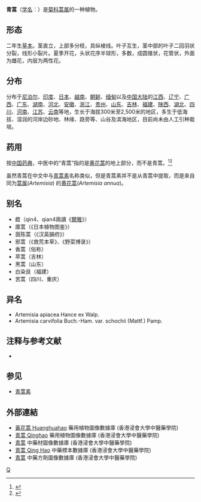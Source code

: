 {{otheruses|other=用来提取[[青蒿素|青蒿素]]的中药“青蒿”|黄花蒿}}
{{Speciesbox
| taxon = Artemisia carvifolia
| image =Artemisiacarvifolia.jpg
| image_caption = '''青蒿'''(''Artemisia carvifolia'')
| binomial_authority = Buch.-Ham.
| subdivision_ranks =[[变种|变种]]
| subdivision =
* 青蒿 ''A. c.'' var. ''carvifolia''
* [[大头青蒿|大头青蒿]] ''A. c.'' var. ''schochii''
}}

'''青蒿'''（[[学名|学名]]：{{lang|la|''Artemisia carvifolia''}}）是[[菊科|菊科]][[蒿属|蒿属]]的一种植物。

== 形态 ==
二年生[[草本|草本]]。茎直立，上部多分枝，具纵棱线。叶子互生，茎中部的叶子二回羽状分裂，线形小裂片。夏季开花，头状花序半球形，多数，成圆锥状，花管状，外面为雌花，内层为两性花。

== 分布 ==
分布于[[尼泊尔|尼泊尔]]、[[印度|印度]]、[[日本|日本]]、[[越南|越南]]、[[朝鲜|朝鲜]]、[[缅甸|缅甸]]以及[[中国大陆|中国大陆]]的[[江西|江西]]、[[辽宁|辽宁]]、[[广西|广西]]、[[广东|广东]]、[[湖南|湖南]]、[[河北|河北]]、[[安徽|安徽]]、[[浙江|浙江]]、[[贵州|贵州]]、[[山东|山东]]、[[吉林|吉林]]、[[福建|福建]]、[[陕西|陕西]]、[[湖北|湖北]]、[[四川|四川]]、[[河南|河南]]、[[江苏|江苏]]、[[云南|云南]]等地，生长于海拔300米至2,500米的地区，多生于低海拔、湿润的河岸边砂地、林缘、路旁等、山谷及滨海地区，目前尚未由人工引种栽培。

== 药用 ==
{{seealso|青蒿素|黄花蒿}}

按[[中国药典|中国药典]]，中医中的“青蒿”指的是[[黄花蒿|黄花蒿]]的地上部分，而不是青蒿。<ref>{{cite book|title=中国药典2015版第一部|publisher=中国医药科技出版社|isbn=9787506773379|page=198<|url=http://www.drugfuture.com/Pharmacopoeia/CP2015-1/198-199.pdf|accessdate=19 January 2017|archiveurl=https://web.archive.org/web/20170119170527/http://www.drugfuture.com/Pharmacopoeia/CP2015-1/198-199.pdf|archivedate=2017-01-19|language=zh|format=PDF|quote=本品为菊科植物黄花蒿 Artemisia annua L. 的干燥地上部分。秋季花盛开时采割，除去老茎，阴干。}}</ref><ref>{{cite web|last1=Liu|first1=Artemisia|title=【2015诺贝尔奖】青蒿素、青蒿、黄花蒿，究竟什么关系？|url=http://www.guokr.com/article/440801/|publisher=guokr|accessdate=19 January 2017|language=zh}}</ref>

虽然青蒿在中文中与[[青蒿素|青蒿素]]名称类似，但是青蒿素并不是从青蒿中提取，而是来自同为[[蒿属|蒿属]](''Artemisia'') 的[[黄花蒿|黄花蒿]](''Artemisia annua'')。

== 别名 ==
* 菣（qin4、qian4兩讀《[[爾雅|爾雅]]》）
* 廪蒿（《日本植物图鉴》）
* 茵陈蒿（《汉英韻府》）
* 邪蒿（《救荒本草》、《野菜博录》）
* 香蒿（俗称）
* 苹蒿（吉林）
* 黑蒿（山东）
* 白染艮（福建）
* 苦蒿（四川、重庆）

== 异名 ==
* Artemisia apiacea Hance ex Walp.
* Artemisia carvifolia Buch.-Ham. var. schochii (Mattf.) Pamp.

== 注释与参考文献 ==
<div class="references-small">
* {{cite web| url =http://www.bioinfo.cn/db05/KmzwSpecies.php?action=view&id=4096| title =青蒿（原变种）| work =《中国高等植物数据库全库》| publisher =中国科学院微生物研究所| author =昆明植物研究所| accessdate =2009-02-24| deadurl =yes| archiveurl =https://web.archive.org/web/20160305060538/http://www.bioinfo.cn/db05/KmzwSpecies.php?action=view&id=4096| archivedate =2016-03-05}}
<references />
</div>

==参见==
* [[青蒿素|青蒿素]]

==外部連結==
* [http://libproject.hkbu.edu.hk/was40/detail?lang=ch&channelid=1288&searchword=herb_id=D00676 黃花蒿 Huanghuahao] 藥用植物圖像數據庫 (香港浸會大學中醫藥學院) {{zh}}{{en}}
* [http://libproject.hkbu.edu.hk/was40/detail?lang=ch&channelid=1288&searchword=herb_id=D00990 青蒿 Qinghao] 藥用植物圖像數據庫 (香港浸會大學中醫藥學院) {{zh}}{{en}}
*[https://sys01.lib.hkbu.edu.hk/cmed/mmid/detail.php?pid=B00281 青蒿] 中藥材圖像數據庫  (香港浸會大學中醫藥學院) {{zh}}{{en}} 
* [http://libproject.hkbu.edu.hk/was40/detail?channelid=44273&searchword=herb_id=D00406 青蒿 Qing Hao] 中藥標本數據庫 (香港浸會大學中醫藥學院) {{zh-hant}}{{en}}
* [https://sys02.lib.hkbu.edu.hk/cmfid/index.asp?query=all%2Ccontains%2C%E9%9D%92%E8%92%BF&facet=type_&lang=cht 青蒿] 中藥方劑圖像數據庫 (香港浸會大學中醫藥學院) {{zh}}{{en}}




{{Wikisource|本草綱目/草之四}}
{{taxonbar}}
[[Category:蒿属|Q]]